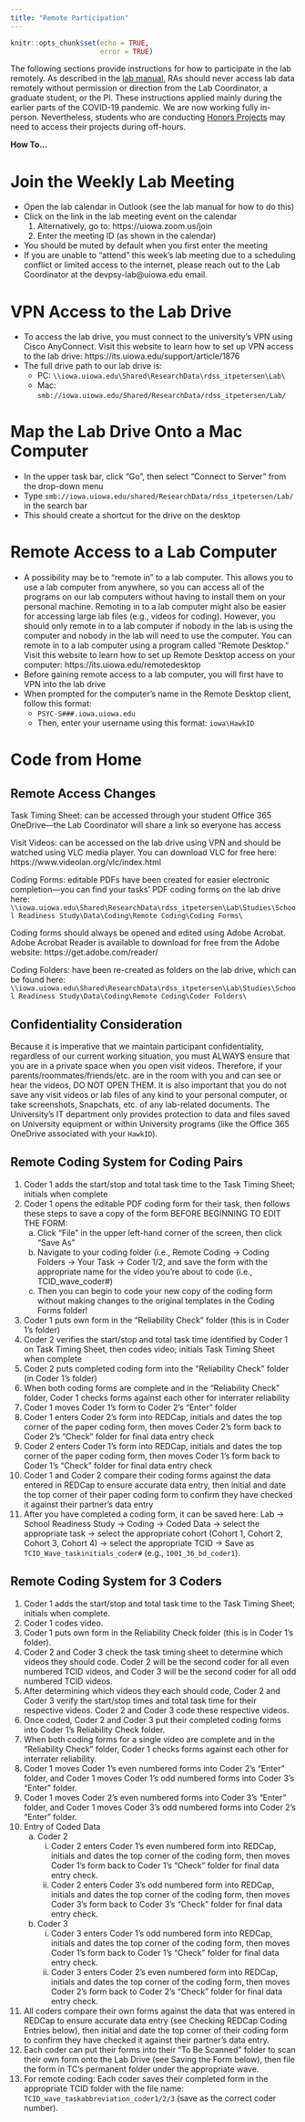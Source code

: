 ```yaml
---
title: "Remote Participation"
---
```


```r
knitr::opts_chunk$set(echo = TRUE,
                      error = TRUE)
```

The following sections provide instructions for how to participate in the lab remotely.
As described in the [lab manual](manual.html#remote), RAs should never access lab data remotely without permission or direction from the Lab Coordinator, a graduate student, or the PI.
These instructions applied mainly during the earlier parts of the COVID-19 pandemic.
We are now working fully in-person.
Nevertheless, students who are conducting [Honors Projects](honors.html) may need to access their projects during off-hours.

**How To…**

# Join the Weekly Lab Meeting

- Open the lab calendar in Outlook (see the lab manual for how to do this)
- Click on the link in the lab meeting event on the calendar
    1. Alternatively, go to: https://uiowa.zoom.us/join
    1. Enter the meeting ID (as shown in the calendar)
- You should be muted by default when you first enter the meeting
- If you are unable to "attend" this week's lab meeting due to a scheduling conflict or limited access to the internet, please reach out to the Lab Coordinator at the devpsy-lab@uiowa.edu email.

# VPN Access to the Lab Drive

- To access the lab drive, you must connect to the university's VPN using Cisco AnyConnect.
Visit this website to learn how to set up VPN access to the lab drive: https://its.uiowa.edu/support/article/1876
- The full drive path to our lab drive is: 
    - PC: `\\iowa.uiowa.edu\Shared\ResearchData\rdss_itpetersen\Lab\`
    - Mac: `smb://iowa.uiowa.edu/Shared/ResearchData/rdss_itpetersen/Lab/`

# Map the Lab Drive Onto a Mac Computer

- In the upper task bar, click "Go", then select "Connect to Server" from the drop-down menu
- Type `smb://iowa.uiowa.edu/shared/ResearchData/rdss_itpetersen/Lab/` in the search bar
- This should create a shortcut for the drive on the desktop

# Remote Access to a Lab Computer

- A possibility may be to "remote in" to a lab computer.
This allows you to use a lab computer from anywhere, so you can access all of the programs on our lab computers without having to install them on your personal machine.
Remoting in to a lab computer might also be easier for accessing large lab files (e.g., videos for coding).
However, you should only remote in to a lab computer if nobody in the lab is using the computer and nobody in the lab will need to use the computer.
You can remote in to a lab computer using a program called "Remote Desktop." Visit this website to learn how to set up Remote Desktop access on your computer: https://its.uiowa.edu/remotedesktop
- Before gaining remote access to a lab computer, you will first have to VPN into the lab drive
- When prompted for the computer's name in the Remote Desktop client, follow this format: 
    - `PSYC-S###.iowa.uiowa.edu`
    - Then, enter your username using this format: `iowa\HawkID`

# Code from Home

## Remote Access Changes

Task Timing Sheet: can be accessed through your student Office 365 OneDrive—the Lab Coordinator will share a link so everyone has access

Visit Videos: can be accessed on the lab drive using VPN and should be watched using VLC media player.
You can download VLC for free here: https://www.videolan.org/vlc/index.html

Coding Forms: editable PDFs have been created for easier electronic completion—you can find your tasks' PDF coding forms on the lab drive here: 
`\\iowa.uiowa.edu\Shared\ResearchData\rdss_itpetersen\Lab\Studies\School Readiness Study\Data\Coding\Remote Coding\Coding Forms\`

Coding forms should always be opened and edited using Adobe Acrobat.
Adobe Acrobat Reader is available to download for free from the Adobe website: https://get.adobe.com/reader/

Coding Folders: have been re-created as folders on the lab drive, which can be found here:
`\\iowa.uiowa.edu\Shared\ResearchData\rdss_itpetersen\Lab\Studies\School Readiness Study\Data\Coding\Remote Coding\Coder Folders\`

## Confidentiality Consideration

Because it is imperative that we maintain participant confidentiality, regardless of our current working situation, you must ALWAYS ensure that you are in a private space when you open visit videos.
Therefore, if your parents/roommates/friends/etc. are in the room with you and can see or hear the videos, DO NOT OPEN THEM.
It is also important that you do not save any visit videos or lab files of any kind to your personal computer, or take screenshots, Snapchats, etc. of any lab-related documents.
The University's IT department only provides protection to data and files saved on University equipment or within University programs (like the Office 365 OneDrive associated with your `HawkID`).

## Remote Coding System for Coding Pairs

1. Coder 1 adds the start/stop and total task time to the Task Timing Sheet; initials when complete
1. Coder 1 opens the editable PDF coding form for their task, then follows these steps to save a copy of the form BEFORE BEGINNING TO EDIT THE FORM:
    a. Click "File" in the upper left-hand corner of the screen, then click "Save As"
    b. Navigate to your coding folder (i.e., Remote Coding → Coding Folders → Your Task → Coder 1/2, and save the form with the appropriate name for the video you're about to code (i.e., TCID_wave_coder#)
    c. Then you can begin to code your new copy of the coding form without making changes to the original templates in the Coding Forms folder!
1. Coder 1 puts own form in the "Reliability Check" folder (this is in Coder 1's folder)
1. Coder 2 verifies the start/stop and total task time identified by Coder 1 on Task Timing Sheet, then codes video; initials Task Timing Sheet when complete
1. Coder 2 puts completed coding form into the "Reliability Check" folder (in Coder 1's folder)
1. When both coding forms are complete and in the "Reliability Check" folder, Coder 1 checks forms against each other for interrater reliability
1. Coder 1 moves Coder 1's form to Coder 2's "Enter" folder 
1. Coder 1 enters Coder 2's form into REDCap, initials and dates the top corner of the paper coding form, then moves Coder 2's form back to Coder 2's "Check" folder for final data entry check
1. Coder 2 enters Coder 1's form into REDCap, initials and dates the top corner of the paper coding form, then moves Coder 1's form back to Coder 1's "Check" folder for final data entry check
1. Coder 1 and Coder 2 compare their coding forms against the data entered in REDCap to ensure accurate data entry, then initial and date the top corner of their paper coding form to confirm they have checked it against their partner's data entry
1. After you have completed a coding form, it can be saved here: Lab → School Readiness Study → Coding → Coded Data → select the appropriate task → select the appropriate cohort (Cohort 1, Cohort 2, Cohort 3, Cohort 4) → select the appropriate TCID → Save as `TCID_Wave_taskinitials_coder#` (e.g., `1001_36_bd_coder1`).

## Remote Coding System for 3 Coders

1. Coder 1 adds the start/stop and total task time to the Task Timing Sheet; initials when complete.
1. Coder 1 codes video.
1. Coder 1 puts own form in the Reliability Check folder (this is in Coder 1's folder).
1. Coder 2 and Coder 3 check the task timing sheet to determine which videos they should code.
Coder 2 will be the second coder for all even numbered TCID videos, and Coder 3 will be the second coder for all odd numbered TCID videos.
1. After determining which videos they each should code, Coder 2 and Coder 3 verify the start/stop times and total task time for their respective videos.
Coder 2 and Coder 3 code these respective videos.
1. Once coded, Coder 2 and Coder 3 put their completed coding forms into Coder 1's Reliability Check folder.
1. When both coding forms for a single video are complete and in the "Reliability Check" folder, Coder 1 checks forms against each other for interrater reliability.
1. Coder 1 moves Coder 1's even numbered forms into Coder 2's "Enter" folder, and Coder 1 moves Coder 1's odd numbered forms into Coder 3's "Enter" folder.
1. Coder 1 moves Coder 2's even numbered forms into Coder 3's "Enter" folder, and Coder 1 moves Coder 3's odd numbered forms into Coder 2's "Enter" folder.
1. Entry of Coded Data
    a. Coder 2
        i. Coder 2 enters Coder 1's even numbered form into REDCap, initials and dates the top corner of the coding form, then moves Coder 1's form back to Coder 1's "Check" folder for final data entry check.
        ii.	Coder 2 enters Coder 3's odd numbered form into REDCap, initials and dates the top corner of the coding form, then moves Coder 3's form back to Coder 3's "Check" folder for final data entry check.
    b. Coder 3
        i. Coder 3 enters Coder 1's odd numbered form into REDCap, initials and dates the top corner of the coding form, then moves Coder 1's form back to Coder 1's "Check" folder for final data entry check.
        ii.	Coder 3 enters Coder 2's even numbered form into REDCap, initials and dates the top corner of the coding form, then moves Coder 2's form back to Coder 2's "Check" folder for final data entry check.
1. All coders compare their own forms against the data that was entered in REDCap to ensure accurate data entry (see Checking REDCap Coding Entries below), then initial and date the top corner of their coding form to confirm they have checked it against their partner's data entry.
1. Each coder can put their forms into their "To Be Scanned" folder to scan their own form onto the Lab Drive (see Saving the Form below), then file the form in TC's permanent folder under the appropriate wave.
1. For remote coding: Each coder saves their completed form in the appropriate TCID folder with the file name: `TCID_wave_taskabbreviation_coder1/2/3` (save as the correct coder number).
